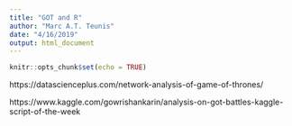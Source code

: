 ```yaml
---
title: "GOT and R"
author: "Marc A.T. Teunis"
date: "4/16/2019"
output: html_document
---
```


```r
knitr::opts_chunk$set(echo = TRUE)
```

https://datascienceplus.com/network-analysis-of-game-of-thrones/

https://www.kaggle.com/gowrishankarin/analysis-on-got-battles-kaggle-script-of-the-week